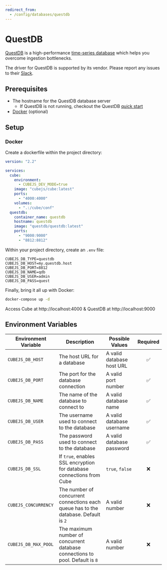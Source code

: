 ```yaml
---
redirect_from:
  - /config/databases/questdb
---
```


# QuestDB

[QuestDB][questdb] is a high-performance [time-series database][time-series-database-glossary] which helps you overcome ingestion bottlenecks.

<WarningBox>

The driver for QuestDB is supported by its vendor. Please report any issues to
their [Slack][questdb-slack].

</WarningBox>

## Prerequisites

- The hostname for the QuestDB database server
  - If QuestDB is not running, checkout the QuestDB [quick start][questdb-quick-start]
- [Docker][docker] (optional)

## Setup

### Docker

Create a dockerfile within the project directory:

```yaml title=docker-compose.yml
version: "2.2"

services:
  cube:
    environment:
      - CUBEJS_DEV_MODE=true
    image: "cubejs/cube:latest"
    ports:
      - "4000:4000"
    volumes:
      - ".:/cube/conf"
  questdb:
    container_name: questdb
    hostname: questdb
    image: "questdb/questdb:latest"
    ports:
      - "9000:9000"
      - "8812:8812"
```

Within your project directory, create an `.env` file:

```dotenv
CUBEJS_DB_TYPE=questdb
CUBEJS_DB_HOST=my.questdb.host
CUBEJS_DB_PORT=8812
CUBEJS_DB_NAME=qdb
CUBEJS_DB_USER=admin
CUBEJS_DB_PASS=quest
```

Finally, bring it all up with Docker:

```bash title=shell
docker-compose up -d
```

Access Cube at http://localhost:4000 & QuestDB at http://localhost:9000

## Environment Variables

| Environment Variable | Description                                                                         | Possible Values           | Required |
| -------------------- | ----------------------------------------------------------------------------------- | ------------------------- | :------: |
| `CUBEJS_DB_HOST`     | The host URL for a database                                                         | A valid database host URL |    ✅    |
| `CUBEJS_DB_PORT`     | The port for the database connection                                                | A valid port number       |    ✅    |
| `CUBEJS_DB_NAME`     | The name of the database to connect to                                              | A valid database name     |    ✅    |
| `CUBEJS_DB_USER`     | The username used to connect to the database                                        | A valid database username |    ✅    |
| `CUBEJS_DB_PASS`     | The password used to connect to the database                                        | A valid database password |    ✅    |
| `CUBEJS_DB_SSL`      | If `true`, enables SSL encryption for database connections from Cube                | `true`, `false`           |    ❌    |
| `CUBEJS_CONCURRENCY` | The number of concurrent connections each queue has to the database. Default is `2` | A valid number            |    ❌    |
| `CUBEJS_DB_MAX_POOL` | The maximum number of concurrent database connections to pool. Default is `8`       | A valid number            |    ❌    |

[questdb]: https://questdb.io/
[questdb-slack]: https://slack.questdb.io/
[time-series-database-glossary]: https://questdb.io/glossary/time-series/database/
[questdb-quick-start]: https://questdb.io/docs/quick-start/
[docker]: https://docs.docker.com/get-docker/
